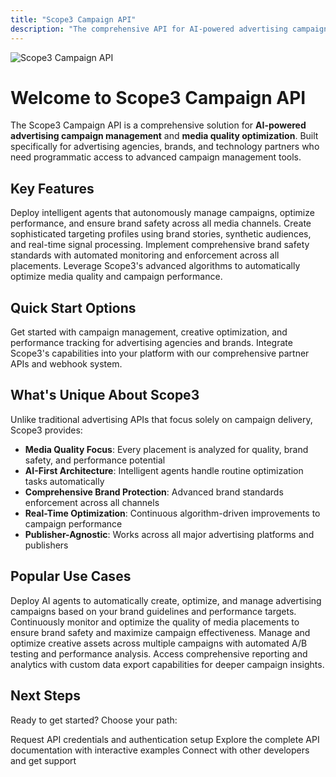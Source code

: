 ```yaml
---
title: "Scope3 Campaign API"
description: "The comprehensive API for AI-powered advertising campaign management and optimization"
---
```


<img
  className="block"
  src="/mintlify/api_header.svg"
  alt="Scope3 Campaign API"
/>

# Welcome to Scope3 Campaign API

The Scope3 Campaign API is a comprehensive solution for **AI-powered advertising campaign management** and **media quality optimization**. Built specifically for advertising agencies, brands, and technology partners who need programmatic access to advanced campaign management tools.

## Key Features

<CardGroup cols={2}>
  <Card title="🤖 AI-Powered Agents" icon="robot" href="/mintlify/quickstart-for-agents">
    Deploy intelligent agents that autonomously manage campaigns, optimize performance, and ensure brand safety across all media channels.
  </Card>
  <Card title="🎯 Advanced Targeting" icon="bullseye" href="/mintlify/object-guides/brand-story">
    Create sophisticated targeting profiles using brand stories, synthetic audiences, and real-time signal processing.
  </Card>
  <Card title="🔒 Brand Safety" icon="shield-check" href="/mintlify/object-guides/brand-standards-agent">
    Implement comprehensive brand safety standards with automated monitoring and enforcement across all placements.
  </Card>
  <Card title="📊 Quality Optimization" icon="chart-line" href="/mintlify/features/media-quality">
    Leverage Scope3's advanced algorithms to automatically optimize media quality and campaign performance.
  </Card>
</CardGroup>

## Quick Start Options

<CardGroup cols={2}>
  <Card title="🚀 For Agencies & Brands" icon="building" href="/mintlify/quickstart">
    Get started with campaign management, creative optimization, and performance tracking for advertising agencies and brands.
  </Card>
  <Card title="🤝 For Technology Partners" icon="handshake" href="/mintlify/partners/authentication">
    Integrate Scope3's capabilities into your platform with our comprehensive partner APIs and webhook system.
  </Card>
</CardGroup>

## What's Unique About Scope3

Unlike traditional advertising APIs that focus solely on campaign delivery, Scope3 provides:

- **Media Quality Focus**: Every placement is analyzed for quality, brand safety, and performance potential
- **AI-First Architecture**: Intelligent agents handle routine optimization tasks automatically  
- **Comprehensive Brand Protection**: Advanced brand standards enforcement across all channels
- **Real-Time Optimization**: Continuous algorithm-driven improvements to campaign performance
- **Publisher-Agnostic**: Works across all major advertising platforms and publishers

## Popular Use Cases

<AccordionGroup>
  <Accordion title="Campaign Automation" icon="gear">
    Deploy AI agents to automatically create, optimize, and manage advertising campaigns based on your brand guidelines and performance targets.
  </Accordion>
  <Accordion title="Media Quality Monitoring" icon="eye">
    Continuously monitor and optimize the quality of media placements to ensure brand safety and maximize campaign effectiveness.
  </Accordion>
  <Accordion title="Creative Management" icon="palette">
    Manage and optimize creative assets across multiple campaigns with automated A/B testing and performance analysis.
  </Accordion>
  <Accordion title="Advanced Analytics" icon="chart-bar">
    Access comprehensive reporting and analytics with custom data export capabilities for deeper campaign insights.
  </Accordion>
</AccordionGroup>

## Next Steps

Ready to get started? Choose your path:

<CardGroup cols={3}>
  <Card title="🔑 Get API Access" icon="key" href="https://scope3.com/integrate/api-keys">
    Request API credentials and authentication setup
  </Card>
  <Card title="📖 Browse API Reference" icon="code" href="/api-reference">
    Explore the complete API documentation with interactive examples
  </Card>
  <Card title="💬 Join Community" icon="comments" href="https://scope3.com/community">
    Connect with other developers and get support
  </Card>
</CardGroup>